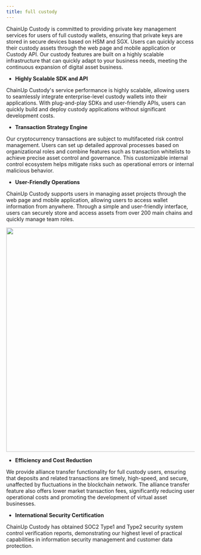 ```yaml
---
title: full custody
---
```


ChainUp Custody is committed to providing private key management services for users of full custody wallets, ensuring that private keys are stored in secure devices based on HSM and SGX. Users can quickly access their custody assets through the web page and mobile application or Custody API. Our custody features are built on a highly scalable infrastructure that can quickly adapt to your business needs, meeting the continuous expansion of digital asset business.

* **Highly Scalable SDK and API**

ChainUp Custody's service performance is highly scalable, allowing users to seamlessly integrate enterprise-level custody wallets into their applications. With plug-and-play SDKs and user-friendly APIs, users can quickly build and deploy custody applications without significant development costs.

* **Transaction Strategy Engine**

Our cryptocurrency transactions are subject to multifaceted risk control management. Users can set up detailed approval processes based on organizational roles and combine features such as transaction whitelists to achieve precise asset control and governance. This customizable internal control ecosystem helps mitigate risks such as operational errors or internal malicious behavior.


* **User-Friendly Operations**

ChainUp Custody supports users in managing asset projects through the web page and mobile application, allowing users to access wallet information from anywhere. Through a simple and user-friendly interface, users can securely store and access assets from over 200 main chains and quickly manage team roles.

<div className="w-full flex items-center justify-center">
    <img src="/images/introduction/joint1-en.png" width="600"/>
</div>

* **Efficiency and Cost Reduction**

We provide alliance transfer functionality for full custody users, ensuring that deposits and related transactions are timely, high-speed, and secure, unaffected by fluctuations in the blockchain network. The alliance transfer feature also offers lower market transaction fees, significantly reducing user operational costs and promoting the development of virtual asset businesses.

* **International Security Certification**

ChainUp Custody has obtained SOC2 Type1 and Type2 security system control verification reports, demonstrating our highest level of practical capabilities in information security management and customer data protection.

